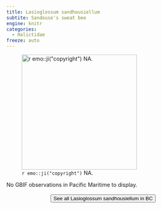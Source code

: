 ```yaml
---
title: Lasioglossum sandhousiellum
subtite: Sandouse's sweat bee
engine: knitr
categories:
  - Halictidae
freeze: auto
---
```

![`r emo::ji("copyright")` NA.](/files/no_bee.png){height=300}



No GBIF observations in Pacific Maritime to display.
<br><br>
<center>


<a href="NA"><button type="button" class="btn btn-secondary">See all Lasioglossum sandhousiellum in BC <i class="fa-solid fa-arrow-up-right-from-square"></i> </button></a>
</center>
